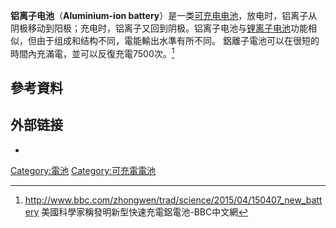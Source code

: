 {{stub|time=2015-4-17}}


'''铝离子电池'''（'''Aluminium-ion battery'''）是一类[[可充电电池|可充电电池]]，放电时，铝离子从阴极移动到阳极；充电时，铝离子又回到阴极。铝离子电池与[[锂离子电池|锂离子电池]]功能相似，但由于组成和结构不同，電能輸出水準有所不同。
鋁離子電池可以在很短的時間內充滿電，並可以反復充電7500次。<ref>http://www.bbc.com/zhongwen/trad/science/2015/04/150407_new_battery {{Wayback|url=http://www.bbc.com/zhongwen/trad/science/2015/04/150407_new_battery |date=20160817153856 }} 美國科學家稱發明新型快速充電鋁電池-BBC中文網</ref>

==參考資料==
{{reflist}}

== 外部链接 ==
* {{youtube|id=ZKIcYk7E9lU|title=Stanford unveils aluminum-ion battery}}

{{电池}}

[[Category:電池|Category:電池]]
[[Category:可充電電池|Category:可充電電池]]